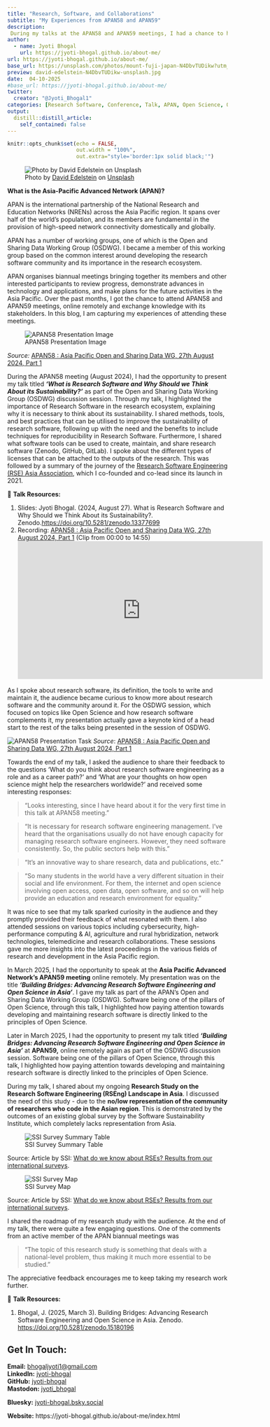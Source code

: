 ```yaml
---
title: "Research, Software, and Collaborations"
subtitle: "My Experiences from APAN58 and APAN59"
description: 
 During my talks at the APAN58 and APAN59 meetings, I had a chance to have interesting conversations and feedback, which I am sharing through this blog.
author:
  - name: Jyoti Bhogal
    url: https://jyoti-bhogal.github.io/about-me/
url: https://jyoti-bhogal.github.io/about-me/
base_url: https://unsplash.com/photos/mount-fuji-japan-N4DbvTUDikw?utm_content=creditCopyText&utm_medium=referral&utm_source=unsplash
preview: david-edelstein-N4DbvTUDikw-unsplash.jpg
date:  04-10-2025
#base_url: https://jyoti-bhogal.github.io/about-me/
twitter:
  creator: "@Jyoti_Bhogal1"
categories: [Research Software, Conference, Talk, APAN, Open Science, Open Source] 
output:
  distill::distill_article:
    self_contained: false
---
```


```r
knitr::opts_chunk$set(echo = FALSE,
                      out.width = "100%",
                      out.extra="style='border:1px solid black;'")

```

![Photo by [David Edelstein](https://unsplash.com/@jlhopes?utm_content=creditCopyText&utm_medium=referral&utm_source=unsplash) on [Unsplash](https://unsplash.com/photos/mount-fuji-japan-N4DbvTUDikw?utm_content=creditCopyText&utm_medium=referral&utm_source=unsplash)](david-edelstein-N4DbvTUDikw-unsplash.jpg) 
  
**What is the Asia-Pacific Advanced Network (APAN)?**

APAN is the international partnership of the National Research and Education Networks (NRENs) across the Asia Pacific region. It spans over half of the world’s population, and its members are fundamental in the provision of high-speed network connectivity domestically and globally.

APAN has a number of working groups, one of which is the Open and Sharing Data Working Group (OSDWG). I  became a member of this working group based on the common interest around developing the research software community and its importance in the research ecosystem.

APAN organises biannual meetings bringing together its members and other interested participants to review progress, demonstrate advances in technology and applications, and make plans for the future activities in the Asia Pacific. Over the past months, I got the chance to attend APAN58 and APAN59 meetings, online remotely and exchange knowledge with its stakeholders. In this blog, I am capturing my experiences of attending these meetings.

![APAN58 Presentation Image](APAN58_talk_image_1_software_sustainability_methods.png)  

*Source:* [APAN58 : Asia Pacific Open and Sharing Data WG, 27th August 2024, Part 1](https://www.youtube.com/watch?v=giTd8lN88KQ) 

During the APAN58 meeting (August 2024), I had the opportunity to present my talk titled ***‘What is Research Software and Why Should we Think About its Sustainability?’*** as part of the Open and Sharing Data Working Group (OSDWG) discussion session. Through my talk, I highlighted the importance of Research Software in the research ecosystem, explaining why it is necessary to think about its sustainability. I shared methods, tools, and best practices that can be utilised to improve the sustainability of research software, following up with the need and the benefits to include techniques for reproducibility in Research Software. Furthermore, I shared what software tools can be used to create, maintain, and share research software (Zenodo, GitHub, GitLab). I spoke about the different types of licenses that can be attached to the outputs of the research. This was followed by a summary of the journey of the [Research Software Engineering (RSE) Asia Association](https://rse-asia.github.io/RSE_Asia/), which I co-founded and co-lead since its launch in 2021\.

🔑 **Talk Resources:** 

1. Slides: Jyoti Bhogal. (2024, August 27). What is Research Software and Why Should we Think About its Sustainability?. Zenodo.[https://doi.org/10.5281/zenodo.13377699](https://doi.org/10.5281/zenodo.13377699)  
2. Recording: [APAN58 : Asia Pacific Open and Sharing Data WG, 27th August 2024, Part 1](https://www.youtube.com/watch?v=giTd8lN88KQ) (Clip from 00:00 to 14:55)
<iframe width="560" height="315" src="https://www.youtube.com/embed/giTd8lN88KQ?si=7P9Tu7Kj90rscXgm&amp;start=1" title="YouTube video player" frameborder="0" allow="accelerometer; autoplay; clipboard-write; encrypted-media; gyroscope; picture-in-picture; web-share" referrerpolicy="strict-origin-when-cross-origin" allowfullscreen></iframe>


As I spoke about research software, its definition, the tools to write and maintain it, the audience became curious to know more about research software and the community around it. For the OSDWG session, which focused on topics like Open Science and how research software complements it, my presentation actually gave a keynote kind of a head start to the rest of the talks being presented in the session of OSDWG. 


![APAN58 Presentation Task](APAN58_talk_image_2_task.png)
*Source*: [APAN58 : Asia Pacific Open and Sharing Data WG, 27th August 2024, Part 1](https://www.youtube.com/watch?v=giTd8lN88KQ) 

Towards the end of my talk, I asked the audience to share their feedback to the questions ‘What do you think about research software engineering as a role and as a career path?’ and ‘What are your thoughts on how open science might help the researchers worldwide?’ and received some interesting responses: 

> “Looks interesting, since I have heard about it for the very first time in this talk at APAN58 meeting.”

> “It is necessary for research software engineering management. I’ve heard that the organisations usually do not have enough capacity for managing research software engineers. However, they need software consistently. So, the  public sectors help with this.”

> “It's an innovative way to share research, data and publications, etc.”

> “So many students in the world have a very different situation in their social and life environment. For them, the internet and open science involving open access, open data, open software, and so on will help provide an education and research environment for equality.”

It was nice to see that my talk sparked curiosity in the audience and they promptly provided their feedback of what resonated with them. I also attended sessions on various topics including cybersecurity, high-performance computing & AI, agriculture and rural hybridization, network technologies, telemedicine and research collaborations. These sessions gave me more insights into the latest proceedings in the various fields of research and development in the Asia Pacific region.

In March 2025, I had the opportunity to speak at the **Asia Pacific Advanced Network’s APAN59 meeting** online remotely. My presentation was on the title ***‘Building Bridges: Advancing Research Software Engineering and Open Science in Asia’***. I gave my talk as part of the APAN’s Open and Sharing Data Working Group (OSDWG). Software being one of the pillars of Open Science, through this talk, I highlighted how paying attention towards developing and maintaining research software is directly linked to the principles of Open Science.

Later in March 2025, I had the opportunity to present my talk titled ***‘Building Bridges: Advancing Research Software Engineering and Open Science in Asia’*** at **APAN59,** online remotely again as part of the OSDWG discussion session. Software being one of the pillars of Open Science, through this talk, I highlighted how paying attention towards developing and maintaining research software is directly linked to the principles of Open Science.

During my talk, I shared about my ongoing **Research Study on the Research Software Engineering (RSEng) Landscape in Asia**. I discussed the need of this study \- due to the **no/low representation of the community of researchers who code in the Asian region**. This is demonstrated by the outcomes of an existing global survey by the Software Sustainability Institute, which completely lacks representation from Asia.

![SSI Survey Summary Table](ssi_survey_summary_table.png)

Source: Article by SSI: [What do we know about RSEs? Results from our international surveys](https://www.software.ac.uk/blog/what-do-we-know-about-rses-results-our-international-surveys).  

![SSI Survey Map](ssi_survey_map.png)  

Source: Article by SSI: [What do we know about RSEs? Results from our international surveys](https://www.software.ac.uk/blog/what-do-we-know-about-rses-results-our-international-surveys).


I shared the roadmap of my research study with the audience. At the end of my talk, there were quite a few engaging questions. One of the comments from an active member of the APAN biannual meetings was

>“The topic of this research study is something that deals with a national-level problem, thus making it much more essential to be studied.”

The appreciative feedback encourages me to keep taking my research work further.

🔑 **Talk Resources:**

1. Bhogal, J. (2025, March 3). Building Bridges: Advancing Research Software Engineering and Open Science in Asia. Zenodo. [https://doi.org/10.5281/zenodo.15180196](https://doi.org/10.5281/zenodo.15180196)


## Get In Touch:

**Email:** [bhogaljyoti1@gmail.com](mailto:bhogaljyoti1@gmail.com)   
**LinkedIn:** [jyoti-bhogal](http://www.linkedin.com/in/jyoti-bhogal)  
**GitHub:** [jyoti-bhogal](https://github.com/jyoti-bhogal)   
**Mastodon:** [jyoti_bhogal](https://mastodon.social/@jyoti_bhogal)

**Bluesky:** [jyoti-bhogal.bsky.social](https://bsky.app/profile/jyoti-bhogal.bsky.social)

**Website:** https://jyoti-bhogal.github.io/about-me/index.html

